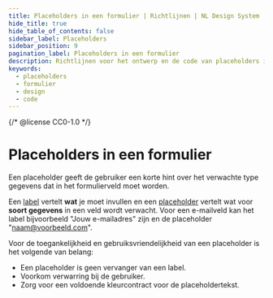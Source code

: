```yaml
---
title: Placeholders in een formulier | Richtlijnen | NL Design System
hide_title: true
hide_table_of_contents: false
sidebar_label: Placeholders
sidebar_position: 9
pagination_label: Placeholders in een formulier
description: Richtlijnen voor het ontwerp en de code van placeholders in een formulier.
keywords:
  - placeholders
  - formulier
  - design
  - code
---
```


{/* @license CC0-1.0 */}


# Placeholders in een formulier

Een placeholder geeft de gebruiker een korte hint over het verwachte type gegevens dat in het formulierveld moet worden.

Een [label](/richtlijnen/formulieren/alle-richtlijnen/labels/) vertelt **wat** je moet invullen en een [placeholder](https://developer.mozilla.org/en-US/docs/Web/HTML/Attributes/placeholder) vertelt wat voor **soort gegevens** in een veld wordt verwacht. Voor een e-mailveld kan het label bijvoorbeeld "Jouw e-mailadres" zijn en de placeholder "naam@voorbeeld.com".

Voor de toegankelijkheid en gebruiksvriendelijkheid van een placeholder is het volgende van belang:

- Een placeholder is geen vervanger van een label.
- Voorkom verwarring bij de gebruiker.
- Zorg voor een voldoende kleurcontract voor de placeholdertekst.

<PlaceholderLabel />
<PlaceholderLabelCode />

<PlaceholderSearch />
<PlaceholderSearchCode />

<PlaceholderClarity />
<PlaceholderClarityCode />

<PlaceholderColourContrast />
<PlaceholderColourContrastCode />
